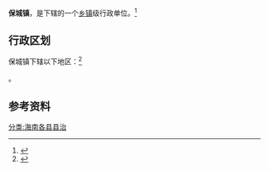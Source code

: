 {{中国乡级行政区|46/90/29/100/000}}

'''保城镇'''，是{{PRC admin/fullname|46/90/29/100/000|3}}下辖的一个[[乡镇|乡镇]]级行政单位。<ref>{{PRC admin/ref sgc|{{PRC admin/parent|46/90/29/100/000}}}}</ref>

== 行政区划 ==

保城镇下辖以下地区：<ref>{{PRC admin/ref sgc|46/90/29/100/000}}</ref>

{{PRC admin/children|46/90/29/100/000}}。

== 参考资料 ==

{{reflist}}

{{行政区划小作品}}
{{PRC admin/navcat|46/90/29/100/000}}
[[分类:海南各县县治|分类:海南各县县治]]